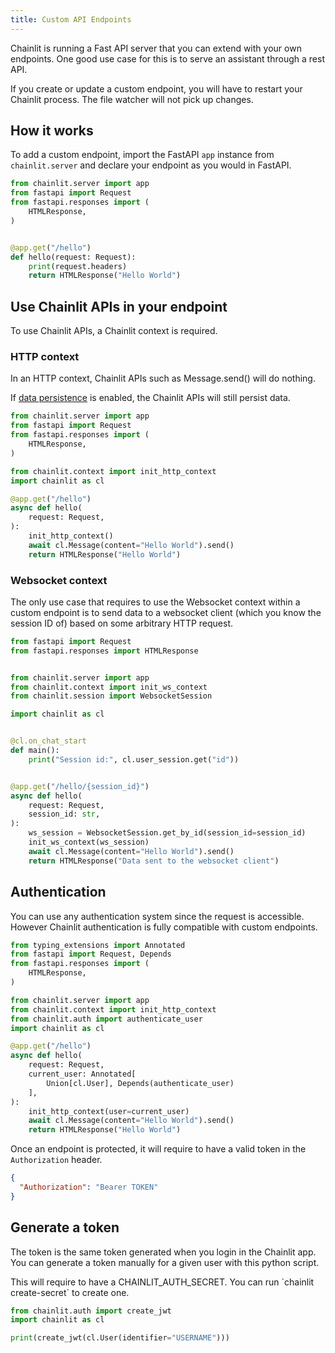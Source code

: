 ```yaml
---
title: Custom API Endpoints
---
```


Chainlit is running a Fast API server that you can extend with your own endpoints.
One good use case for this is to serve an assistant through a rest API.

<Note>
  If you create or update a custom endpoint, you will have to restart your
  Chainlit process. The file watcher will not pick up changes.
</Note>

## How it works

To add a custom endpoint, import the FastAPI `app` instance from `chainlit.server` and declare your endpoint as you would in FastAPI.

```python
from chainlit.server import app
from fastapi import Request
from fastapi.responses import (
    HTMLResponse,
)


@app.get("/hello")
def hello(request: Request):
    print(request.headers)
    return HTMLResponse("Hello World")
```

## Use Chainlit APIs in your endpoint

To use Chainlit APIs, a Chainlit context is required.

### HTTP context

In an HTTP context, Chainlit APIs such as Message.send() will do nothing.

If [data persistence](/data-persistence/overview) is enabled, the Chainlit APIs will still persist data.

```python
from chainlit.server import app
from fastapi import Request
from fastapi.responses import (
    HTMLResponse,
)

from chainlit.context import init_http_context
import chainlit as cl

@app.get("/hello")
async def hello(
    request: Request,
):
    init_http_context()
    await cl.Message(content="Hello World").send()
    return HTMLResponse("Hello World")
```

### Websocket context

The only use case that requires to use the Websocket context within a custom endpoint is to send data to a websocket client (which you know the session ID of) based on some arbitrary HTTP request.

```py
from fastapi import Request
from fastapi.responses import HTMLResponse


from chainlit.server import app
from chainlit.context import init_ws_context
from chainlit.session import WebsocketSession

import chainlit as cl


@cl.on_chat_start
def main():
    print("Session id:", cl.user_session.get("id"))


@app.get("/hello/{session_id}")
async def hello(
    request: Request,
    session_id: str,
):
    ws_session = WebsocketSession.get_by_id(session_id=session_id)
    init_ws_context(ws_session)
    await cl.Message(content="Hello World").send()
    return HTMLResponse("Data sent to the websocket client")
```

## Authentication

You can use any authentication system since the request is accessible.
However Chainlit authentication is fully compatible with custom endpoints.

```py
from typing_extensions import Annotated
from fastapi import Request, Depends
from fastapi.responses import (
    HTMLResponse,
)

from chainlit.server import app
from chainlit.context import init_http_context
from chainlit.auth import authenticate_user
import chainlit as cl

@app.get("/hello")
async def hello(
    request: Request,
    current_user: Annotated[
        Union[cl.User], Depends(authenticate_user)
    ],
):
    init_http_context(user=current_user)
    await cl.Message(content="Hello World").send()
    return HTMLResponse("Hello World")
```

Once an endpoint is protected, it will require to have a valid token in the `Authorization` header.

```json headers
{
  "Authorization": "Bearer TOKEN"
}
```

## Generate a token

The token is the same token generated when you login in the Chainlit app.
You can generate a token manually for a given user with this python script.

<Note>
  This will require to have a CHAINLIT_AUTH_SECRET. You can run `chainlit
  create-secret` to create one.
</Note>

```py
from chainlit.auth import create_jwt
import chainlit as cl

print(create_jwt(cl.User(identifier="USERNAME")))
```
